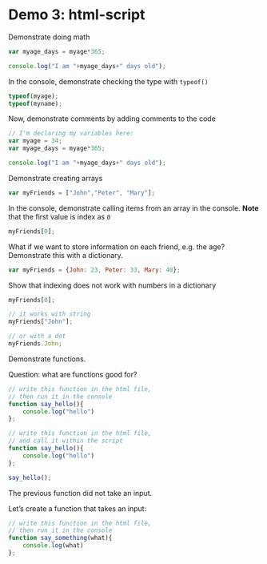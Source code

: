 
# Demo 3: html-script



Demonstrate doing math

```js
var myage_days = myage*365;

console.log("I am "+myage_days+" days old");
```

In the console, demonstrate checking the type with `typeof()`

```js
typeof(myage);
typeof(myname);
```

Now, demonstrate comments by adding comments to the code

```js
// I'm declaring my variables here:
var myage = 34;
var myage_days = myage*365;

console.log("I am "+myage_days+" days old");
```

Demonstrate creating arrays

```js
var myFriends = ["John","Peter", "Mary"];
```

In the console, demonstrate calling items from an array in the console. 
**Note** that the first value is index as `0`

```js
myFriends[0];
```

What if we want to store information on each friend, e.g. the age? 
Demonstrate this with a dictionary.

```js
var myFriends = {John: 23, Peter: 33, Mary: 40};
```

Show that indexing does not work with numbers in a dictionary
```js
myFriends[0];

// it works with string
myFriends["John"];

// or with a dot
myFriends.John;
```

Demonstrate functions. 

Question: what are functions good for?

```js
// write this function in the html file, 
// then run it in the console
function say_hello(){
    console.log("hello")
};
```

```js
// write this function in the html file, 
// and call it within the script
function say_hello(){
    console.log("hello")
};

say_hello();
```

The previous function did not take an input. 

Let's create a function that takes an input:

```js
// write this function in the html file, 
// then run it in the console
function say_something(what){
    console.log(what)
};
```

